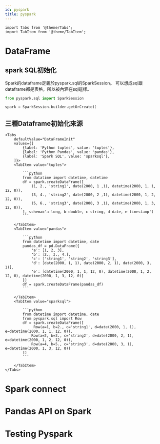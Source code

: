 ```yaml
---
id: pyspark
title: pyspark
---
```


```mdx-code-block
import Tabs from '@theme/Tabs';
import TabItem from '@theme/TabItem';
```

# DataFrame
## spark SQL初始化
Spark的dataframe定義於pyspark.sql的SparkSession。
可以想成sql跟dataframe都是表格，所以被內涵在sql這樣。
```python
from pyspark.sql import SparkSession

spark = SparkSession.builder.getOrCreate()
```
## 三種Dataframe初始化來源
```mdx-code-block
<Tabs
    defaultValue="DataFrameInit"
    values={[
        {label: 'Python tuples', value: 'tuples'},
        {label: 'Python Pandas', value: 'pandas'},
        {label: 'Spark SQL', value: 'sparksql'},
    ]}>
    <TabItem value="tuples">
    
        ```python
        from datatime import datetime, datetime
        df = spark.createDataFrame([
            (1, 2., 'string1', date(2000, 1 ,1), datetime(2000, 1, 1, 12, 0)),
            (3, 4., 'string2', date(2000, 2 ,1), datetime(2000, 1, 2, 12, 0)),
            (5, 6., 'string3', date(2000, 3 ,1), datetime(2000, 1, 3, 12, 0)),
        ], schema='a long, b double, c string, d date, e timestamp')
        ```
    
    </TabItem>
    <TabItem value="pandas">
    
        ```python
        from datetime import datetime, date
        pandas_df = pd.DataFrame({
            'a': [1, 2, 3],
            'b': [2., 3., 4.],
            'c': ['string1', 'string2', 'string3'],
            'd': [date(2000, 1, 1), date(2000, 2, 1), date(2000, 3, 1)],
            'e': [datetime(2000, 1, 1, 12, 0), datetime(2000, 1, 2, 12, 0), datetime(2000, 1, 3, 12, 0)]
        })
        df = spark.createDataFrame(pandas_df)
        ```
    
    </TabItem>
    <TabItem value="sparksql">
    
        ```python
        from datetime import datetime, date
        from pyspark.sql import Row
        df = spark.createDataFrame([
             Row(a=1, b=2., c='string1', d=date(2000, 1, 1), e=datetime(2000, 1, 1, 12, 0)),
            Row(a=2, b=3., c='string2', d=date(2000, 2, 1), e=datetime(2000, 1, 2, 12, 0)),
            Row(a=4, b=5., c='string3', d=date(2000, 3, 1), e=datetime(2000, 1, 3, 12, 0))
        ])
        ```
    
    </TabItem>
</Tabs>
```


# Spark connect

# Pandas API on Spark

# Testing Pyspark
